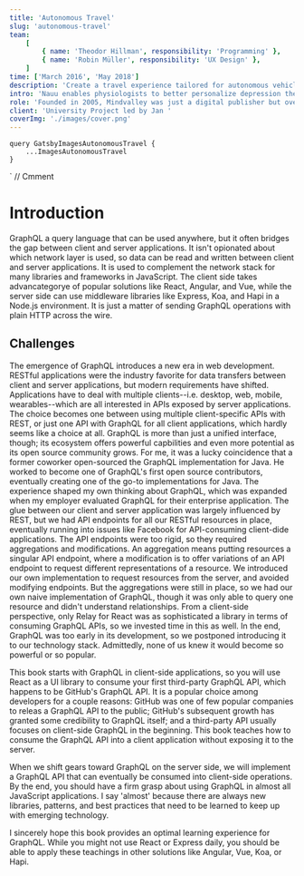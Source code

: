```yaml
---
title: 'Autonomous Travel'
slug: 'autonomous-travel'
team:
    [
        { name: 'Theodor Hillman', responsibility: 'Programming' },
        { name: 'Robin Müller', responsibility: 'UX Design' },
    ]
time: ['March 2016', 'May 2018']
description: 'Create a travel experience tailored for autonomous vehicles.'
intro: 'Nauu enables physiologists to better personalize depression therapy and gives the patient feedback on the progress they make.'
role: 'Founded in 2005, Mindvalley was just a digital publisher but over the past 10 years the company expanded its business dramatically. Mindvalley has opened a few international branches, went offline organizing global events and meetups, started developing iOS/Android apps and learning platforms in-house.'
client: 'University Project led by Jan '
coverImg: './images/cover.png'
---
```



    query GatsbyImagesAutonomousTravel {
        ...ImagesAutonomousTravel
    }
`
// Cmment

# Introduction

GraphQL a query language that can be used anywhere, but it often bridges the gap between client and server applications. It isn't opionated about which network layer is used, so data can be read and written between client and server applications. It is used to complement the network stack for many libraries and frameworks in JavaScript. The client side takes advancategorye of popular solutions like React, Angular, and Vue, while the server side can use middleware libraries like Express, Koa, and Hapi in a Node.js environment. It is just a matter of sending GraphQL operations with plain HTTP across the wire.

<Carousel wrapper>
    <CustomImage imgSrc="attendants" />
    <CustomImage imgSrc="attendants2" />
    <CustomImage imgSrc="attendants3" />
    <CustomImage imgSrc="money" />
    <CustomImage imgSrc="route" />
    <CustomImage imgSrc="route2" />
    <CustomImage imgSrc="route3" />
    <CustomImage imgSrc="route4" />
    <CustomImage imgSrc="route5" />
</Carousel>

## Challenges

The emergence of GraphQL introduces a new era in web development. RESTful applications were the industry favorite for data transfers between client and server applications, but modern requirements have shifted. Applications have to deal with multiple clients--i.e. desktop, web, mobile, wearables--which are all interested in APIs exposed by server applications. The choice becomes one between using multiple client-specific APIs with REST, or just one API with GraphQL for all client applications, which hardly seems like a choice at all. GraphQL is more than just a unified interface, though; its ecosystem offers powerful capbilities and even more potential as its open source community grows.
For me, it was a lucky coincidence that a former coworker open-sourced the GraphQL implementation for Java. He worked to become one of GraphQL's first open source contributors, eventually creating one of the go-to implementations for Java. The experience shaped my own thinking about GraphQL, which was expanded when my employer evaluated GraphQL for their enterprise application. The glue between our client and server application was largely influenced by REST, but we had API endpoints for all our RESTful resources in place, eventually running into issues like Facebook for API-consuming client-dide applications. The API endpoints were too rigid, so they required aggregations and modifications. An aggregation means putting resources a singular API endpoint, where a modification is to offer variations of an API endpoint to request different representations of a resource. We introduced our own implementation to request resources from the server, and avoided modifying endpoints. But the aggregations were still in place, so we had our own naive implementation of GraphQL, though it was only able to query one resource and didn't understand relationships. From a client-side perspective, only Relay for React was as sophisticated a library in terms of consuming GraphQL APIs, so we invested time in this as well. In the end, GraphQL was too early in its development, so we postponed introducing it to our technology stack. Admittedly, none of us knew it would become so powerful or so popular.

This book starts with GraphQL in client-side applications, so you will use React as a UI library to consume your first third-party GraphQL API, which happens to be GitHub's GraphQL API. It is a popular choice among developers for a couple reasons: GitHub was one of few popular companies to releas a GraphQL API to the public; GitHub's subsequent growth has granted some credibility to GraphQL itself; and a third-party API usually focuses on client-side GraphQL in the beginning. This book teaches how to consume the GraphQL API into a client application without exposing it to the server.

When we shift gears toward GraphQL on the server side, we will implement a GraphQL API that can eventually be consumed into client-side operations. By the end, you should have a firm grasp about using GraphQL in almost all JavaScript applications. I say 'almost' because there are always new libraries, patterns, and best practices that need to be learned to keep up with emerging technology.

I sincerely hope this book provides an optimal learning experience for GraphQL. While you might not use React or Express daily, you should be able to apply these teachings in other solutions like Angular, Vue, Koa, or Hapi.
